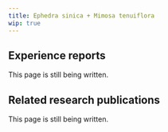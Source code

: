 ---
title: Ephedra sinica + Mimosa tenuiflora
wip: true
---

## Experience reports

This page is still being written.

## Related research publications

This page is still being written.

